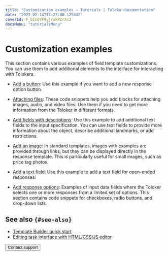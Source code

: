 ```yaml
---
title: "Customization examples — Tutorials | Toloka documentation"
date: "2023-02-14T11:23:08.125842"
coverId: F_bIcOYF9yjrxkPZrXc3
docsMenu: "tutorialsMenu"
---
```



# Customization examples

This section contains various examples of field template customizations. You can use them to add additional elements to the interface for interacting with Tolokers.

- [Add a button](/docs/tutorials/advanced-features-button): Use this example if you want to add a new response option button.

- [Attaching files](/docs/tutorials/advanced-features-attach): These code snippets help you add blocks for attaching images, audio, and video files. Use them if you need to get more information from the Toloker in different formats.

- [Add fields with descriptions](/docs/tutorials/advanced-features-input-data): Use this example to add additional text fields to the input specification. You can use text fields to provide more information about the object, describe additional landmarks, or add restrictions.

- [Add an image](/docs/tutorials/advanced-features-show-pic): In standard templates, images with examples are provided through links, but they can be displayed directly in the response template. This is particularly useful for small images, such as price tag photos.

- [Add a text field](/docs/tutorials/advanced-features-input-string): Use this example to add a text field for open-ended responses.

- [Add response options](/docs/tutorials/advanced-features-input-selector): Examples of input data fields where the Toloker selects one or more responses from a limited set of options. This section contains code snippets for checkboxes, radio buttons, and drop-down lists.

## See also `{#see-also}`

- [Template Builder quick start](/docs/template-builder/quickstart)
- [Editing task interface with HTML/CSS/JS editor](/docs/guide/spec)

<Button themeColor="light" view="default" size="l" type="link" url="/docs/guide/troubleshooting/support?form-source=tutorials-advanced-features">Contact support</Button>
